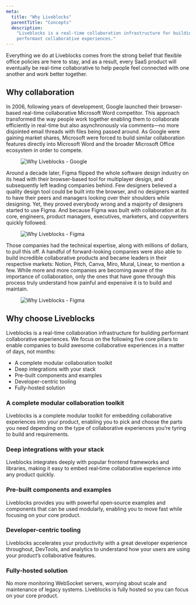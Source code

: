 ```yaml
---
meta:
  title: "Why Liveblocks"
  parentTitle: "Concepts"
  description:
    "Liveblocks is a real-time collaboration infrastructure for building
    performant collaborative experiences."
---
```


Everything we do at Liveblocks comes from the strong belief that flexible office
policies are here to stay, and as a result, every SaaS product will eventually
be real-time collaborative to help people feel connected with one another and
work better together.

## Why collaboration

In 2006, following years of development, Google launched their
browser-based real-time collaborative Microsoft Word competitor. This approach
transformed the way people work together enabling them to
collaborate efficiently in real-time but also asynchronously via comments—no
more disjointed email threads with files being passed around. As Google were
gaining market shares, Microsoft were forced to build similar
collaboration features directly into Microsoft Word and the broader Microsoft
Office ecosystem in order to compete.

<Figure highlight>
  <Image
    src="/images/docs/concepts/why-liveblocks-google.png"
    alt="Why Liveblocks - Google"
    layout="responsive"
    width={768}
    height={440}
    quality={90}
  />
</Figure>

Around a decade later, Figma flipped the whole software design industry on
its head with their browser-based tool for multiplayer design, and subsequently
left leading companies behind. Few designers
believed a quality design tool could be built into the browser, and no designers
wanted to have their peers and managers looking over their shoulders
while designing. Yet, they proved everybody wrong and a majority of designers
started to use Figma. And because Figma was built with collaboration at its
core, engineers, product managers, executives, marketers, and copywriters quickly
followed.

<Figure highlight>
  <Image
    src="/images/docs/concepts/why-liveblocks-figma.png"
    alt="Why Liveblocks - Figma"
    layout="responsive"
    width={768}
    height={440}
    quality={90}
  />
</Figure>

Those companies had the technical expertise, along with millions of dollars, to pull this
off. A handful of forward-looking companies were also able to build incredible
collaborative products and became leaders in their respective markets: Notion,
Pitch, Canva, Miro, Mural, Linear, to mention a few. While more and more
companies are becoming aware of the importance of collaboration, only the ones
that have gone through this process truly understand how painful and expensive
it is to build and maintain.

<Figure highlight>
  <Image
    src="/images/docs/concepts/why-liveblocks-collaboration-pioneers.png"
    alt="Why Liveblocks - Figma"
    layout="responsive"
    width={768}
    height={440}
    quality={90}
  />
</Figure>

## Why choose Liveblocks

Liveblocks is a real-time collaboration infrastructure for building performant
collaborative experiences. We focus on the following five core pillars to enable
companies to build awesome collaborative experiences in a matter of days, not
months:

- A complete modular collaboration toolkit
- Deep integrations with your stack
- Pre-built components and examples
- Developer-centric tooling
- Fully-hosted solution

### A complete modular collaboration toolkit

Liveblocks is a complete modular toolkit for embedding collaborative experiences into
your product, enabling you to pick and choose the parts you need depending on
the type of collaborative experiences you’re tyring to build and requirements.

### Deep integrations with your stack

Liveblocks integrates deeply with popular frontend frameworks and libraries,
making it easy to embed real‑time collaborative experience into any product
quickly.

### Pre-built components and examples

Liveblocks provides you with powerful open‑source examples and components that
can be used modularly, enabling you to move fast while focusing on your core
product.

### Developer-centric tooling

Liveblocks accelerates your productivity with a great developer experience
throughout, DevTools, and analytics to understand how your users are using your
product’s collaborative features.

### Fully-hosted solution

No more monitoring WebSocket servers, worrying about scale and maintenance of
legacy systems. Liveblocks is fully hosted so you can focus on your core
product.
